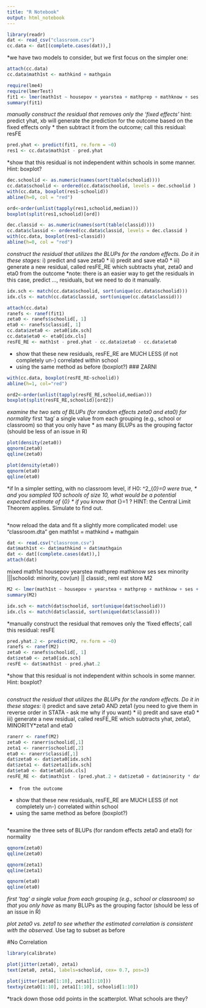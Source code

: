 ```yaml
---
title: "R Notebook"
output: html_notebook
---
```


```r
library(readr)
dat <- read_csv("classroom.csv")
cc.data <- dat[(complete.cases(dat)),]
```

*we have two models to consider, but we first focus on the simpler one:
```r
attach(cc.data)
cc.data$math1st <- mathkind + mathgain
```

```r
require(lme4)
require(lmerTest)
fit1 <- lmer(math1st ~ housepov + yearstea + mathprep + mathknow + ses + sex + minority + (1|schoolid/classid), data=cc.data)
summary(fit1)
```

*manually construct the residual that removes only the 'fixed effects'
*hint: predict yhat, xb will generate the prediction for the outcome based on the fixed effects only
* then subtract it from the outcome; call this residual: resFE
```r
pred.yhat <- predict(fit1, re.form = ~0)
res1 <- cc.data$math1st - pred.yhat
```

*show that this residual is not independent within schools in some manner.  Hint: boxplot?
```r
dec.schoolid <- as.numeric(names(sort(table(schoolid))))
cc.data$schoolid <- ordered(cc.data$schoolid, levels = dec.schoolid )
with(cc.data, boxplot(res1~schoolid))
abline(h=0, col = "red")

ord<-order(unlist(tapply(res1,schoolid,median)))
boxplot(split(res1,schoolid)[ord])
```

```r
dec.classid <- as.numeric(names(sort(table(classid))))
cc.data$classid <- ordered(cc.data$classid, levels = dec.classid )
with(cc.data, boxplot(res1~classid))
abline(h=0, col = "red")

```


*construct the residual that utilizes the BLUPs for the random effects.  Do it in these stages:
* i) predict and save zeta0 
* ii) predit and save eta0
* iii) generate a new residual, called resFE_RE which subtracts yhat, zeta0 and eta0 from the outcome
*note: there is an easier way to get the residuals in this case, predict ..., residuals, but we need to do it manually.
```r
idx.sch <- match(cc.data$schoolid, sort(unique(cc.data$schoolid)))
idx.cls <- match(cc.data$classid, sort(unique(cc.data$classid))) 
```

```r
attach(cc.data)
ranefs <- ranef(fit1)
zeta0 <- ranefs$schoolid[, 1]
eta0 <- ranefs$classid[, 1]
cc.data$zeta0 <- zeta0[idx.sch]
cc.data$eta0 <- eta0[idx.cls]
resFE_RE <- math1st - pred.yhat - cc.data$zeta0 - cc.data$eta0
```


* show that these new residuals, resFE_RE are MUCH LESS (if not completely un-) correlated within school 
* using the same method as before (boxplot?)
### ZARNI
```r
with(cc.data, boxplot(resFE_RE~schoolid))
abline(h=1, col="red")

ord2<-order(unlist(tapply(resFE_RE,schoolid,median)))
boxplot(split(resFE_RE,schoolid)[ord2])

```


*examine the two sets of BLUPs (for random effects zeta0 and eta0) for normality
*first 'tag' a single value from each grouping (e.g., school or classroom) so that you only have 
* as many BLUPs as the grouping factor (should be less of an issue in R)
```r
plot(density(zeta0))
qqnorm(zeta0)
qqline(zeta0)
```

```r
plot(density(eta0))
qqnorm(eta0)
qqline(eta0)
```

*if In a simpler setting, with no classroom level, if H0: \sigma^2_{\zeta_0}=0 were true, 
* and you sampled 100 schools of size 10, what would be a potential expected estimate of \sigma_{\zeta_0} 
* if you know that \sigma_{\epsilon}=1 ?  HINT: the Central Limit Theorem applies.  Simulate to find out.
```r

```


*now reload the data and fit a slightly more complicated model:
use "classroom.dta"
gen math1st = mathkind + mathgain
```r
dat <- read.csv("classroom.csv")
dat$math1st <- dat$mathkind + dat$mathgain
dat <- dat[(complete.cases(dat)),]
attach(dat)


```



mixed math1st housepov yearstea mathprep mathknow ses sex minority |||schoolid: minority, cov(un) || classid:, reml 
est store M2

```r
M2 <- lmer(math1st ~ housepov + yearstea + mathprep + mathknow + ses + sex + minority + (0+minority|schoolid) + (1|schoolid) + (1|classid))
summary(M2)

```
```r
idx.sch <- match(dat$schoolid, sort(unique(dat$schoolid)))
idx.cls <- match(dat$classid, sort(unique(dat$classid))) 
```


*manually construct the residual that removes only the 'fixed effects', call this residual: resFE
```r
pred.yhat.2 <- predict(M2, re.form = ~0)
ranefs <- ranef(M2)
zeta0 <- ranefs$schoolid[, 1]
dat$zeta0 <- zeta0[idx.sch]
resFE <- dat$math1st - pred.yhat.2 
```

*show that this residual is not independent within schools in some manner.  Hint: boxplot?
```r



```

*construct the residual that utilizes the BLUPs for the random effects.  Do it in these stages:
* i) predict and save zeta0 AND zeta1 (you need to give them in reverse order in STATA - ask me why if you want)
* ii) predit and save eta0
* iii) generate a new residual, called resFE_RE which subtracts yhat, zeta0, MINORITY*zeta1 and eta0 
```r
ranerr <- ranef(M2)
zeta0 <- ranerr$schoolid[,1]
zeta1 <- ranerr$schoolid[,2]
eta0 <- ranerr$classid[,1]
dat$zeta0 <- dat$zeta0[idx.sch]
dat$zeta1 <- dat$zeta1[idx.sch]
dat$eta0 <- dat$eta0[idx.cls]
resFE_RE <- dat$math1st - (pred.yhat.2 + dat$zeta0 + dat$minority * dat$zeta1 + dat$eta0)
```


*      from the outcome

* show that these new residuals, resFE_RE are MUCH LESS (if not completely un-) correlated within school 
* using the same method as before (boxplot?)
```r



```

*examine the three sets of BLUPs (for random effects zeta0 and eta0) for normality
```r
qqnorm(zeta0)
qqline(zeta0)
```

```r
qqnorm(zeta1)
qqline(zeta1)
```

```r
qqnorm(eta0)
qqline(eta0)
```


*first 'tag' a single value from each grouping (e.g., school or classroom) so that you only have 
* as many BLUPs as the grouping factor (should be less of an issue in R)

*plot zeta0 vs. zeta1 to see whether the estimated correlation is consistent with the observed. 
* Use tag to subset as before

#No Correlation
```r
library(calibrate)
```


```r
plot(jitter(zeta0), zeta1)
text(zeta0, zeta1, labels=schoolid, cex= 0.7, pos=3)

plot(jitter(zeta0[1:10], zeta1[1:10]))
textxy(zeta0[1:10], zeta1[1:10], schoolid[1:10])

```


*track down those odd points in the scatterplot.  What schools are they?
```r



```
